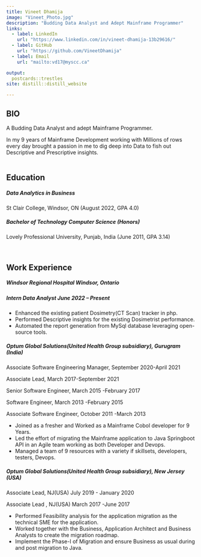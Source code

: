 ```yaml
---
title: Vineet Dhamija
image: "Vineet_Photo.jpg"
description: "Budding Data Analyst and Adept Mainframe Programmer"
links:
  - label: LinkedIn
    url: "https://www.linkedin.com/in/vineet-dhamija-13b29616/"
  - label: GitHub
    url: "https://github.com/VineetDhamija"
  - label: Email
    url: "mailto:vd17@myscc.ca"

output:
  postcards::trestles
site: distill::distill_website

---
```



## **BIO**  

A Budding Data Analyst and adept Mainframe Programmer. 


In my 9 years of Mainframe Development working with Millions of rows every day brought a passion in me to dig deep into Data to fish out Descriptive and Prescriptive insights.             
<br>

## **Education**  

##### **Data Analytics in Business**

####### St Clair College, Windsor, ON (August 2022, GPA 4.0)  			 

##### **Bachelor of Technology Computer Science (Honors)**

####### Lovely Professional University, Punjab, India (June 2011, GPA 3.14)  

      
<br>


## **Work Experience **  

##### **Windsor Regional Hospital 							      Windsor, Ontario **

##### Intern Data Analyst			 			             		  June 2022 – Present

- Enhanced the existing patient Dosimetry(CT Scan) tracker in php.
- Performed Descriptive insights for the existing Dosimetrist performance. 
- Automated the report generation from MySql database leveraging open-source tools.  
      
##### **Optum Global Solutions(United Health Group subsidiary), Gurugram (India)**	 

####### Associate Software Engineering Manager,         September 2020-April 2021
####### Associate Lead,                                 March 2017-September 2021
####### Senior Software Engineer,                                March 2015 -February 2017
####### Software Engineer,                               March 2013 -February 2015
####### Associate Software Engineer,                              October 2011 -March 2013  
- Joined as a fresher and Worked as a Mainframe Cobol developer for 9 Years.
- Led the effort of migrating the Mainframe application to Java Springboot API in an Agile team working as both Developer and Devops.
- Managed a team of 9 resources with a variety if skillsets, developers, testers, Devops.
      
##### **Optum Global Solutions(United Health Group subsidiary), New Jersey (USA)**	 
####### Associate Lead, NJ(USA)                                July 2019 - January 2020
####### Associate Lead , NJ(USA)                               March 2017 -June 2017
- Performed Feasibility analysis for the application migration as the technical SME for the application. 
- Worked together with the Business, Application Architect and Business Analysts to create the migration roadmap.
- Implement the Phase-I of Migration and ensure Business as usual during and post migration to Java. 